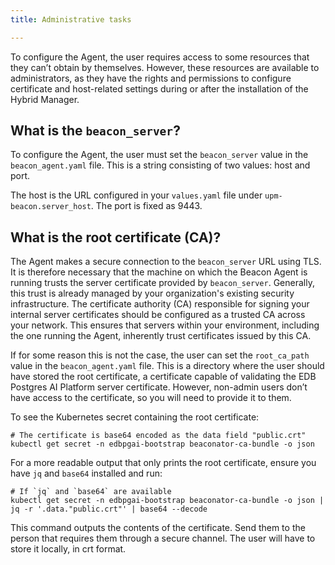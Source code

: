 ```yaml
---
title: Administrative tasks

---
```


To configure the Agent, the user requires access to some resources that they can’t obtain by themselves. However, these resources are available to administrators, as they have the rights and permissions to configure certificate and host-related settings during or after the installation of the Hybrid Manager.

## What is the `beacon_server`?

To configure the Agent, the user must set the `beacon_server` value in the `beacon_agent.yaml` file. This is a string consisting of two values: host and port. 

The host is the URL configured in your `values.yaml` file under `upm-beacon.server_host`. The port is fixed as 9443.

## What is the root certificate (CA)?

The Agent makes a secure connection to the `beacon_server` URL using TLS. It is therefore necessary that the machine on which the Beacon Agent is running trusts the server certificate provided by `beacon_server`.
Generally, this trust is already managed by your organization's existing security infrastructure. The certificate authority (CA) responsible for signing your internal server certificates should be configured as a trusted CA across your network. This ensures that servers within your environment, including the one running the Agent, inherently trust certificates issued by this CA.

If for some reason this is not the case, the user can set the `root_ca_path` value in the `beacon_agent.yaml` file. This is a directory where the user should have stored the root certificate, a certificate capable of validating the EDB Postgres AI Platform server certificate. However, non-admin users don’t have access to the certificate, so you will need to provide it to them.

To see the Kubernetes secret containing the root certificate:

```
# The certificate is base64 encoded as the data field "public.crt"
kubectl get secret -n edbpgai-bootstrap beaconator-ca-bundle -o json
```

For a more readable output that only prints the root certificate, ensure you have `jq` and `base64` installed and run:

```
# If `jq` and `base64` are available
kubectl get secret -n edbpgai-bootstrap beaconator-ca-bundle -o json | jq -r '.data."public.crt"' | base64 --decode
```

This command outputs the contents of the certificate. Send them to the person that requires them through a secure channel. The user will have to store it locally, in crt format.
